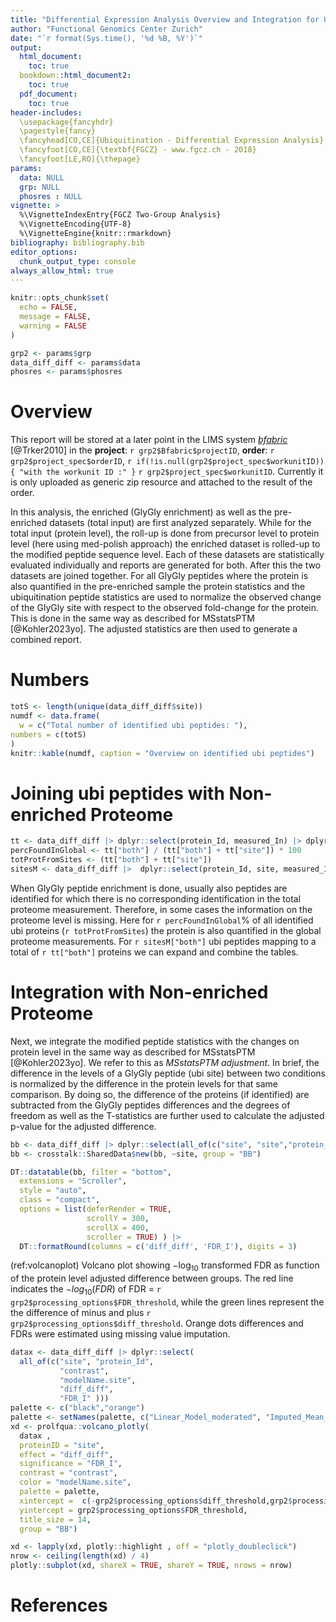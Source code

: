 ```yaml
---
title: "Differential Expression Analysis Overview and Integration for Ubiquitination Data"
author: "Functional Genomics Center Zurich"
date: "`r format(Sys.time(), '%d %B, %Y')`"
output:
  html_document:
    toc: true
  bookdown::html_document2:
    toc: true
  pdf_document: 
    toc: true
header-includes: 
  \usepackage{fancyhdr}
  \pagestyle{fancy}
  \fancyhead[CO,CE]{Ubiquitination - Differential Expression Analysis}
  \fancyfoot[CO,CE]{\textbf{FGCZ} - www.fgcz.ch - 2018}
  \fancyfoot[LE,RO]{\thepage} 
params:
  data: NULL
  grp: NULL
  phosres : NULL
vignette: >
  %\VignetteIndexEntry{FGCZ Two-Group Analysis}
  %\VignetteEncoding{UTF-8}
  %\VignetteEngine{knitr::rmarkdown}
bibliography: bibliography.bib
editor_options: 
  chunk_output_type: console
always_allow_html: true
---
```




```r

knitr::opts_chunk$set(
  echo = FALSE,
  message = FALSE,
  warning = FALSE
)

grp2 <- params$grp
data_diff_diff <- params$data
phosres <- params$phosres
```

# Overview

This report will be stored at a later point in the LIMS system [_bfabric_](https://fgcz-bfabric.uzh.ch) [@Trker2010] in the 
__project__: `r grp2$Bfabric$projectID`, __order__: `r grp2$project_spec$orderID`, `r if(!is.null(grp2$project_spec$workunitID)){ "with the workunit ID :" }`  `r grp2$project_spec$workunitID`. Currently it is only uploaded as generic zip resource and attached to the result of the order.

In this analysis, the enriched (GlyGly enrichment) as well as the pre-enriched datasets (total input) are first analyzed separately. While for the total input (protein level), the roll-up is done from precursor level to protein level (here using med-polish approach) the enriched dataset is rolled-up to the modified peptide sequence level. Each of these datasets are statistically evaluated individually and reports are generated for both. After this the two datasets are joined together. For all GlyGly peptides where the protein is also quantified in the pre-enriched sample the protein statistics and the ubiquitination peptide statistics are used to normalize the observed change of the GlyGly site with respect to the observed fold-change for the protein. This is done in the same way as described for MSstatsPTM [@Kohler2023yo]. The adjusted statistics are then used to generate a combined report. 

# Numbers

```r
totS <- length(unique(data_diff_diff$site))
numdf <- data.frame(
  w = c("Total number of identified ubi peptides: "), 
numbers = c(totS)
)
knitr::kable(numdf, caption = "Overview on identified ubi peptides")

```


# Joining ubi peptides with Non-enriched Proteome

```r
tt <- data_diff_diff |> dplyr::select(protein_Id, measured_In) |> dplyr::distinct() |> dplyr::pull(measured_In) |> table()
percFoundInGlobal <- tt["both"] / (tt["both"] + tt["site"]) * 100
totProtFromSites <- (tt["both"] + tt["site"])
sitesM <- data_diff_diff |>  dplyr::select(protein_Id, site, measured_In) |> dplyr::distinct() |> dplyr::pull(measured_In) |> table()
```

When GlyGly peptide enrichment is done, usually also peptides are identified for which there is no corresponding identification in the total proteome measurement.
Therefore, in some cases the information on the proteome level is missing. Here for `r percFoundInGlobal`% of all identified ubi proteins (`r totProtFromSites`)
the protein is also quantified in the global proteome measurements.
For `r sitesM["both"]` ubi peptides mapping to a total of `r tt["both"]` proteins we can expand and combine the tables. 


# Integration with Non-enriched Proteome

Next, we integrate the modified peptide statistics with the changes on protein level in the same way as described for MSstatsPTM [@Kohler2023yo]. We refer to this as *MSstatsPTM adjustment*.
In brief, the difference in the levels of a GlyGly peptide (ubi site) between two conditions is normalized by the difference in the protein levels for that same comparison. By doing so, the difference of the proteins (if identified) are subtracted from the GlyGly peptides differences and the degrees of freedom as well as the T-statistics are further used to calculate the adjusted p-value for the adjusted difference.


```r
bb <- data_diff_diff |> dplyr::select(all_of(c("site", "site","protein_Id","contrast","modelName.site","diff_diff","FDR_I")))
bb <- crosstalk::SharedData$new(bb, ~site, group = "BB")

DT::datatable(bb, filter = "bottom",
  extensions = "Scroller",
  style = "auto",
  class = "compact",
  options = list(deferRender = TRUE,
                 scrollY = 300,
                 scrollX = 400,
                 scroller = TRUE) ) |>
  DT::formatRound(columns = c('diff_diff', 'FDR_I'), digits = 3)

```


(ref:volcanoplot)  Volcano plot showing $-\log_{10}$ transformed FDR as function of the protein level adjusted difference between groups. The red line indicates the $-log_{10}(FDR)$ of FDR = `r grp2$processing_options$FDR_threshold`, while the green lines represent the the difference of minus and plus `r grp2$processing_options$diff_threshold`. Orange dots differences and FDRs were estimated using missing value imputation.


```r
datax <- data_diff_diff |> dplyr::select(
  all_of(c("site", "protein_Id",
           "contrast",
           "modelName.site",
           "diff_diff",
           "FDR_I" )))
palette <- c("black","orange")
palette <- setNames(palette, c("Linear_Model_moderated", "Imputed_Mean_moderated"))  
xd <- prolfqua::volcano_plotly( 
  datax ,
  proteinID = "site",
  effect = "diff_diff",
  significance = "FDR_I",
  contrast = "contrast",
  color = "modelName.site",
  palette = palette,
  xintercept =  c(-grp2$processing_options$diff_threshold,grp2$processing_options$diff_threshold),
  yintercept = grp2$processing_options$FDR_threshold,
  title_size = 14,
  group = "BB")

xd <- lapply(xd, plotly::highlight , off = "plotly_doubleclick")
nrow <- ceiling(length(xd) / 4)
plotly::subplot(xd, shareX = TRUE, shareY = TRUE, nrows = nrow)

```

# References

